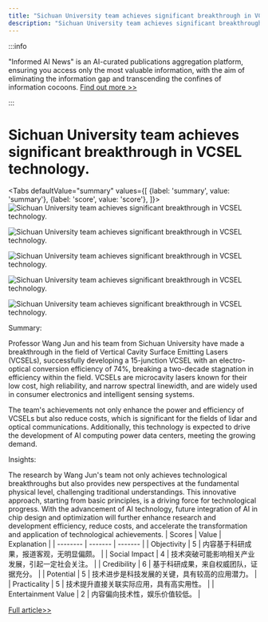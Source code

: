 ```yaml
---
title: "Sichuan University team achieves significant breakthrough in VCSEL technology."
description: "Sichuan University team achieves significant breakthrough in VCSEL technology."
---
```



:::info

"Informed AI News" is an AI-curated publications aggregation platform, ensuring you access only the most valuable information, with the aim of eliminating the information gap and transcending the confines of information cocoons.  [Find out more >>](/docs/guides)

:::

# Sichuan University team achieves significant breakthrough in VCSEL technology.


<Tabs
	defaultValue="summary"
	values={[
	{label: 'summary', value: 'summary'},
	{label: 'score', value: 'score'},
]}>
<TabItem value="summary">
<img
  src="https://image.informedainews.com/2024/06/08/Ar-n0V-1717825132-0.jpg"
  alt="Sichuan University team achieves significant breakthrough in VCSEL technology."
/>

<img
  src="https://image.informedainews.com/2024/06/08/Ar-0IT-1717825132-1.jpg"
  alt="Sichuan University team achieves significant breakthrough in VCSEL technology."
/>

<img
  src="https://image.informedainews.com/2024/06/08/Ar-Tqp-1717825132-2.jpg"
  alt="Sichuan University team achieves significant breakthrough in VCSEL technology."
/>

<img
  src="https://image.informedainews.com/2024/06/08/Ar-tCh-1717825132-3.jpg"
  alt="Sichuan University team achieves significant breakthrough in VCSEL technology."
/>

<img
  src="https://image.informedainews.com/2024/06/08/Ar-V0a-1717825132-4.jpg"
  alt="Sichuan University team achieves significant breakthrough in VCSEL technology."
/>



Summary:

Professor Wang Jun and his team from Sichuan University have made a breakthrough in the field of Vertical Cavity Surface Emitting Lasers (VCSELs), successfully developing a 15-junction VCSEL with an electro-optical conversion efficiency of 74%, breaking a two-decade stagnation in efficiency within the field. VCSELs are microcavity lasers known for their low cost, high reliability, and narrow spectral linewidth, and are widely used in consumer electronics and intelligent sensing systems.

The team's achievements not only enhance the power and efficiency of VCSELs but also reduce costs, which is significant for the fields of lidar and optical communications. Additionally, this technology is expected to drive the development of AI computing power data centers, meeting the growing demand.

Insights:

The research by Wang Jun's team not only achieves technological breakthroughs but also provides new perspectives at the fundamental physical level, challenging traditional understandings. This innovative approach, starting from basic principles, is a driving force for technological progress. With the advancement of AI technology, future integration of AI in chip design and optimization will further enhance research and development efficiency, reduce costs, and accelerate the transformation and application of technological achievements.
</TabItem>
<TabItem value="score">
	| Scores     | Value   | Explanation |
	| -------- | ------- | ------- |
	| Objectivity  | 5    | 内容基于科研成果，报道客观，无明显偏颇。    |
	| Social Impact | 4     | 技术突破可能影响相关产业发展，引起一定社会关注。    |
	| Credibility    | 6    | 基于科研成果，来自权威团队，证据充分。    |
	| Potential    | 5    | 技术进步是科技发展的关键，具有较高的应用潜力。    |
	| Practicality    | 5    | 技术提升直接关联实际应用，具有高实用性。    |
	| Entertainment Value    | 2    | 内容偏向技术性，娱乐价值较低。    |
</TabItem>
</Tabs>

[Full article>>](https://www.mittrchina.com/news/detail/13362)
